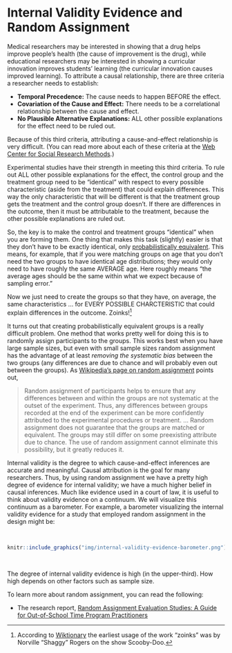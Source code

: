 # Internal Validity Evidence and Random Assignment {-}

Medical researchers may be interested in showing that a drug helps improve people's health (the cause of improvement is the drug), while educational researchers may be interested in showing a curricular innovation improves students' learning (the curricular innovation causes improved learning). 
To attribute a causal relationship, there are three criteria a researcher needs to establish:

- **Temporal Precedence:** The cause needs to happen BEFORE the effect.
- **Covariation of the Cause and Effect:** There needs to be a correlational relationship between the cause and effect.
- **No Plausible Alternative Explanations:** ALL other possible explanations for the effect need to be ruled out.

Because of this third criteria, attributing a cause-and-effect relationship is very difficult. (You can read more about each of these criteria at the [Web Center for Social Research Methods](https://www.socialresearchmethods.net/kb/causeeff.php).)

Experimental studies have their strength in meeting this third criteria. To rule out ALL other possible explanations for the effect, the control group and the treatment group need to be "identical" with respect to every possible characteristic (aside from the treatment) that could explain differences. This way the only characteristic that will be different is that the treatment group gets the treatment and the control group doesn't. If there are differences in the outcome, then it must be attributable to the treatment, because the other possible explanations are ruled out.

So, the key is to make the control and treatment groups "identical" when you are forming them. One thing that makes this task (slightly) easier is that they don't have to be exactly identical, only [probabilistically equivalent](https://www.socialresearchmethods.net/kb/expequi.php). This means, for example, that if you were matching groups on age that you don't need the two groups to have identical age distributions; they would only need to have roughly the same AVERAGE age. Here roughly means "the average ages should be the same within what we expect because of sampling error."

Now we just need to create the groups so that they have, on average, the same characteristics &hellip; for EVERY POSSIBLE CHARCTERISTIC that could explain differences in the outcome. Zoinks!^[According to [Wiktionary](https://en.wiktionary.org/wiki/zoinks) the earliest usage of the work "zoinks" was by Norville "Shaggy" Rogers on the show Scooby-Doo.] 

It turns out that creating probabilistically equivalent groups is a really difficult problem. One method that works pretty well for doing this is to randomly assign participants to the groups. This works best when you have large sample sizes, but even with small sample sizes random assignment has the advantage of at least *removing the systematic bias* between the two groups (any differences are due to chance and will probably even out between the groups). As [Wikipedia's page on random assignment](https://en.wikipedia.org/wiki/Random_assignment) points out,

> Random assignment of participants helps to ensure that any differences between and within the groups are not systematic at the outset of the experiment. Thus, any differences between groups recorded at the end of the experiment can be more confidently attributed to the experimental procedures or treatment. &hellip; Random assignment does not guarantee that the groups are matched or equivalent. The groups may still differ on some preexisting attribute due to chance. The use of random assignment cannot eliminate this possibility, but it greatly reduces it.

Internal validity is the degree to which cause-and-effect inferences are accurate and meaningful. Causal attribution is the goal for many researchers. Thus, by using random assignment we have a pretty high degree of evidence for internal validity; we have a much higher belief in causal inferences. Much like evidence used in a court of law, it is useful to think about validity evidence on a continuum. We will visualize this continuum as a barometer. For example, a barometer visualizing the internal validity evidence for a study that employed random assignment in the design might be:

<br />

```r
knitr::include_graphics("img/internal-validity-evidence-barometer.png")
```

<br />


The degree of internal validity evidence is high (in the upper-third). How high depends on other factors such as sample size.

To learn more about random assignment, you can read the following:

- The research report, [Random Assignment Evaluation Studies: A Guide for Out-of-School Time Program Practitioners](http://www.childtrends.org/wp-content/uploads/2008/01/Random-Assigment-Evaluations.pdf)



